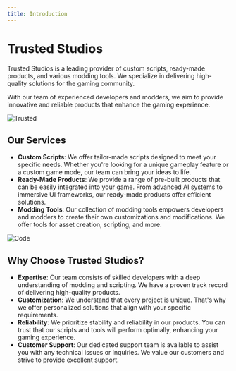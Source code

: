 ```yaml
---
title: Introduction
---
```


# Trusted Studios

Trusted Studios is a leading provider of custom scripts, ready-made products, and various modding tools. We specialize in delivering high-quality solutions for the gaming community.

With our team of experienced developers and modders, we aim to provide innovative and reliable products that enhance the gaming experience.

![Trusted](../public/imgs/cfx-trusted-background.png)

## Our Services
- **Custom Scripts**: We offer tailor-made scripts designed to meet your specific needs. Whether you're looking for a unique gameplay feature or a custom game mode, our team can bring your ideas to life.
- **Ready-Made Products**: We provide a range of pre-built products that can be easily integrated into your game. From advanced AI systems to immersive UI frameworks, our ready-made products offer efficient solutions.
- **Modding Tools**: Our collection of modding tools empowers developers and modders to create their own customizations and modifications. We offer tools for asset creation, scripting, and more.

![Code](../public/imgs/trusted-code.png)

## Why Choose Trusted Studios?

- **Expertise**: Our team consists of skilled developers with a deep understanding of modding and scripting. We have a proven track record of delivering high-quality products.
- **Customization**: We understand that every project is unique. That's why we offer personalized solutions that align with your specific requirements.
- **Reliability**: We prioritize stability and reliability in our products. You can trust that our scripts and tools will perform optimally, enhancing your gaming experience.
- **Customer Support**: Our dedicated support team is available to assist you with any technical issues or inquiries. We value our customers and strive to provide excellent support.
